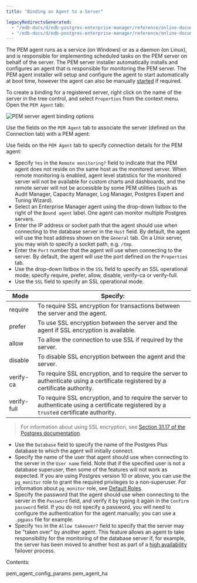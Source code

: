```yaml
---
title: "Binding an Agent to a Server"

legacyRedirectsGenerated:
  - "/edb-docs/d/edb-postgres-enterprise-manager/reference/online-documentation/8.0/pem_agent_binding.html"
  - "/edb-docs/d/edb-postgres-enterprise-manager/reference/online-documentation/latest/pem_agent_binding.html"
---
```


<div id="binding_pem_agent" class="registered_link"></div>

The PEM agent runs as a service (on Windows) or as a daemon (on Linux), and is responsible for implementing scheduled tasks on the PEM server on behalf of the server. The PEM server installer automatically installs and configures an agent that is responsible for monitoring the PEM server. The PEM agent installer will setup and configure the agent to start automatically at boot time, however the agent can also be manually [started](../03_pem_agent_start_pem_agent/#pem_agent_start_pem_agent) if required.

To create a binding for a registered server, right click on the name of the server in the tree control, and select `Properties` from the context menu. Open the `PEM Agent` tab:

![PEM server agent binding options](../../images/connect_pem_agent.png)

Use the fields on the `PEM Agent` tab to associate the server (defined on the Connection tab) with a PEM agent:

Use fields on the `PEM Agent` tab to specify connection details for the PEM agent:

-   Specify `Yes` in the `Remote monitoring?` field to indicate that the PEM agent does not reside on the same host as the monitored server. When remote monitoring is enabled, agent level statistics for the monitored server will not be available for custom charts and dashboards, and the remote server will not be accessible by some PEM utilities (such as Audit Manager, Capacity Manager, Log Manager, Postgres Expert and Tuning Wizard).
-   Select an Enterprise Manager agent using the drop-down listbox to the right of the `Bound agent` label. One agent can monitor multiple Postgres servers.
-   Enter the IP address or socket path that the agent should use when connecting to the database server in the `Host` field. By default, the agent will use the host address shown on the `General` tab. On a Unix server, you may wish to specify a socket path, e.g. `/tmp`.
-   Enter the `Port` number that the agent will use when connecting to the server. By default, the agent will use the port defined on the `Properties` tab.
-   Use the drop-down listbox in the `SSL` field to specify an SSL operational mode; specify require, prefer, allow, disable, verify-ca or verify-full.
-   Use the `SSL` field to specify an SSL operational mode.

| Mode        | Specify:                                                                                                                                  |
| ----------- | ----------------------------------------------------------------------------------------------------------------------------------------- |
| require     | To require SSL encryption for transactions between the server and the agent.                                                              |
| prefer      | To use SSL encryption between the server and the agent if SSL encryption is available.                                                    |
| allow       | To allow the connection to use SSL if required by the server.                                                                             |
| disable     | To disable SSL encryption between the agent and the server.                                                                               |
| verify-ca   | To require SSL encryption, and to require the server to authenticate using a certificate registered by a certificate authority.           |
| verify-full | To require SSL encryption, and to require the server to authenticate using a certificate registered by a `trusted` certificate authority. |

> For information about using SSL encryption, see [Section 31.17 of the Postgres documentation](http://enterprisedb.com/docs/en/9.0/pg/libpq-ssl.html).

-   Use the `Database` field to specify the name of the Postgres Plus database to which the agent will initially connect.
-   Specify the name of the user that agent should use when connecting to the server in the `User name` field. Note that if the specified user is not a database superuser, then some of the features will not work as expected. If you are using Postgres version 10 or above, you can use the `pg_monitor` role to grant the required privileges to a non-superuser. For information about `pg_monitor` role, see [Default Roles](https://www.postgresql.org/docs/current/default-roles.html).
-   Specify the password that the agent should use when connecting to the server in the `Password` field, and verify it by typing it again in the `Confirm password` field. If you do not specify a password, you will need to configure the authentication for the agent manually; you can use a `.pgpass` file for example.
-   Specify `Yes` in the `Allow takeover?` field to specify that the server may be "taken over" by another agent. This feature allows an agent to take responsibility for the monitoring of the database server if, for example, the server has been moved to another host as part of a [high availability](02_pem_agent_ha/#pem_agent_ha) failover process.

Contents:

<div class="toctree" maxdepth="2">

pem_agent_config_params pem_agent_ha

</div>
